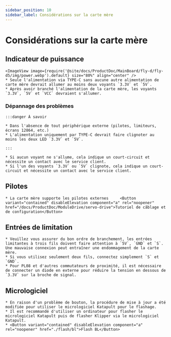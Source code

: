 ```yaml
---
sidebar_position: 10
sidebar_label: Considérations sur la carte mère
---
```


# Considérations sur la carte mère

## Indicateur de puissance
    <ImageView image={require('@site/docs/ProductDoc/MainBoard/fly-d/fly-d5/img/power.webp').default} size="80%" align="center" />
    * Seule l'alimentation via TYPE-C sans aucune autre alimentation de carte mère devrait allumer au moins deux voyants `3.3V` et `5V`.
    * Après avoir branché l'alimentation de la carte mère, les voyants `3.3V`, `5V` et `VCC` devraient s'allumer.

### Dépannage des problèmes


    :::danger À savoir

    * Dans l'absence de tout périphérique externe (pilotes, limiteurs, écrans 12864, etc.)
    * L'alimentation uniquement par TYPE-C devrait faire clignoter au moins les deux LED `3.3V` et `5V`.

    :::

    * Si aucun voyant ne s'allume, cela indique un court-circuit et nécessite un contact avec le service client.
    * Si l'un des voyants `3.3V` ou `5V` clignote, cela indique un court-circuit et nécessite un contact avec le service client.

## Pilotes

    * La carte mère supporte les pilotes externes     <Button variant="contained" disableElevation component="a" rel="noopener" href="/docs/ProductDoc/ModuleDrive/servo-drive">Tutoriel de câblage et de configuration</Button>

## Entrées de limitation

    * Veuillez vous assurer du bon ordre de branchement, les entrées limitantes à trois fils doivent faire attention à `5V`, `GND` et `S`. Une mauvaise connexion peut entraîner une endommagement de la carte mère.
    * Si vous utilisez seulement deux fils, connectez simplement `S` et `GND`.
    * Pour PL08 et d'autres commutateurs de proximité, il est nécessaire de connecter un diode en externe pour réduire la tension en dessous de `3.3V` sur la broche de signal.

## Micrologiciel

    * En raison d'un problème de bouton, la procédure de mise à jour a été modifiée pour utiliser le micrologiciel Katapult pour le flashage.
    * Il est recommandé d'utiliser un ordinateur pour flasher le micrologiciel Katapult puis de flasher Klipper via le micrologiciel Katapult.
    * <Button variant="contained" disableElevation component="a" rel="noopener" href="./flash/bl">Flash BL</Button>
